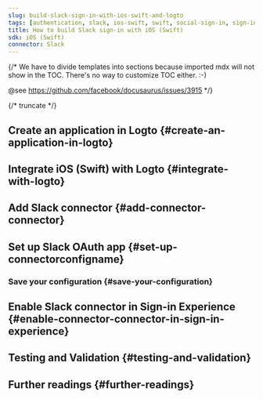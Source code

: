 ```yaml
---
slug: build-slack-sign-in-with-ios-swift-and-logto
tags: [authentication, slack, ios-swift, swift, social-sign-in, sign-in, login]
title: How to build Slack sign-in with iOS (Swift)
sdk: iOS (Swift)
connector: Slack
---
```


{/*
  We have to divide templates into sections because imported mdx will not show in the TOC.
  There's no way to customize TOC either. :-)

  @see https://github.com/facebook/docusaurus/issues/3915
*/}




{/* truncate */}

<Intro connector={connector} sdk="iOS (Swift)" link="https://developer.apple.com/ios" />

## Create an application in Logto \{#create-an-application-in-logto}

<CreateApplication type="Native app" framework="iOS (Swift)" />

## Integrate iOS (Swift) with Logto \{#integrate-with-logto}

<FrameworkGuide />

## Add Slack connector \{#add-connector-connector}

<AddSocialConnector connector={connector} framework="iOS (Swift)" />

## Set up Slack OAuth app \{#set-up-connectorconfigname}

<ConnectorGuide />

### Save your configuration \{#save-your-configuration}

<SaveYourConfiguration connector={connector} />

## Enable Slack connector in Sign-in Experience \{#enable-connector-connector-in-sign-in-experience}

<EnableSocialConnector connector={connector} />

## Testing and Validation \{#testing-and-validation}

<TestingAndValidation connector={connector} sdk="iOS (Swift)" />

## Further readings \{#further-readings}

<FurtherReadings />
